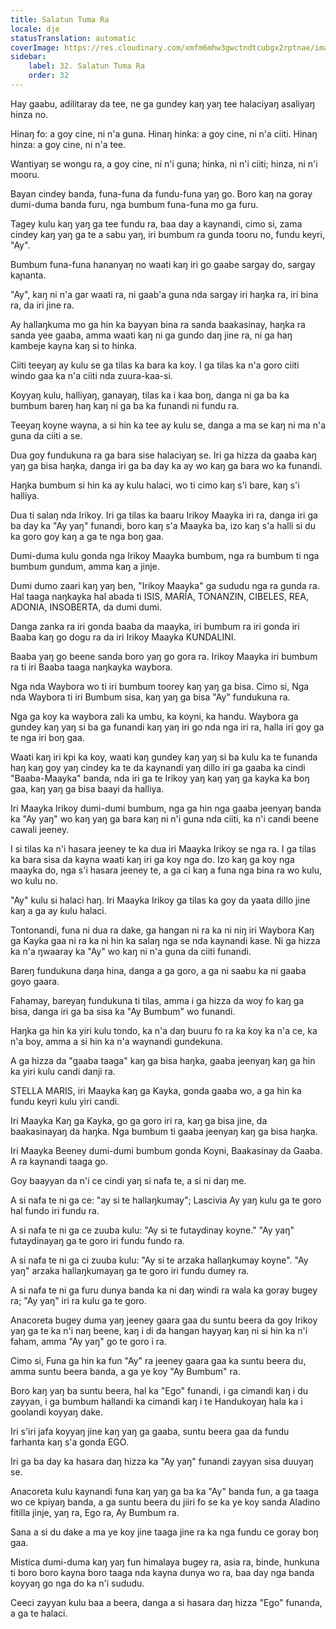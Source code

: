 ```yaml
---
title: Salatun Tuma Ra
locale: dje
statusTranslation: automatic
coverImage: https://res.cloudinary.com/xmfm6mhw3gwctndtcubgx2rptnae/image/upload/v1740468922/small_cover_tratado_de_psicologia_revolucionaria_a4c0dca4e0.webp
sidebar:
    label: 32. Salatun Tuma Ra
    order: 32
---
```

Hay gaabu, adilitaray da tee, ne ga gundey kaŋ yaŋ tee halaciyaŋ asaliyaŋ hinza no.

Hinaŋ fo: a goy cine, ni n'a guna. Hinaŋ hinka: a goy cine, ni n'a ciiti. Hinaŋ hinza: a goy cine, ni n'a tee.

Wantiyaŋ se wongu ra, a goy cine, ni n'i guna; hinka, ni n'i ciiti; hinza, ni n'i mooru.

Bayan cindey banda, funa-funa da fundu-funa yaŋ go. Boro kaŋ na goray dumi-duma banda furu, nga bumbum funa-funa mo ga furu.

Tagey kulu kaŋ yaŋ ga tee fundu ra, baa day a kaynandi, cimo si, zama cindey kaŋ yaŋ ga te a sabu yaŋ, iri bumbum ra gunda tooru no, fundu keyri, "Ay".

Bumbum funa-funa hananyaŋ no waati kaŋ iri go gaabe sargay do, sargay kaɲanta.

"Ay", kaŋ ni n'a gar waati ra, ni gaab'a guna nda sargay iri haŋka ra, iri bina ra, da iri jine ra.

Ay hallaŋkuma mo ga hin ka bayyan bina ra sanda baakasinay, haŋka ra sanda yee gaaba, amma waati kaŋ ni ga gundo daŋ jine ra, ni ga haŋ kambeje kayna kaŋ si to hinka.

Ciiti teeyaŋ ay kulu se ga tilas ka bara ka koy. I ga tilas ka n'a goro ciiti windo gaa ka n'a ciiti nda zuura-kaa-si.

Koyyaŋ kulu, halliyaŋ, ganayaŋ, tilas ka i kaa boŋ, danga ni ga ba ka bumbum bareŋ haŋ kaŋ ni ga ba ka funandi ni fundu ra.

Teeyaŋ koyne wayna, a si hin ka tee ay kulu se, danga a ma se kaŋ ni ma n'a guna da ciiti a se.

Dua goy fundukuna ra ga bara sise halaciyaŋ se. Iri ga hizza da gaaba kaŋ yaŋ ga bisa haŋka, danga iri ga ba day ka ay wo kaŋ ga bara wo ka funandi.

Haŋka bumbum si hin ka ay kulu halaci, wo ti cimo kaŋ s'i bare, kaŋ s'i halliya.

Dua ti salaŋ nda Irikoy. Iri ga tilas ka baaru Irikoy Maayka iri ra, danga iri ga ba day ka "Ay yaŋ" funandi, boro kaŋ s'a Maayka ba, izo kaŋ s'a halli si du ka goro goy kaŋ a ga te nga boŋ gaa.

Dumi-duma kulu gonda nga Irikoy Maayka bumbum, nga ra bumbum ti nga bumbum gundum, amma kaŋ a jinje.

Dumi dumo zaari kaŋ yaŋ ben, "Irikoy Maayka" ga sududu nga ra gunda ra. Hal taaga naŋkayka hal abada ti ISIS, MARÍA, TONANZIN, CIBELES, REA, ADONIA, INSOBERTA, da dumi dumi.

Danga zanka ra iri gonda baaba da maayka, iri bumbum ra iri gonda iri Baaba kaŋ go dogu ra da iri Irikoy Maayka KUNDALINI.

Baaba yaŋ go beene sanda boro yaŋ go gora ra. Irikoy Maayka iri bumbum ra ti iri Baaba taaga naŋkayka waybora.

Nga nda Waybora wo ti iri bumbum toorey kaŋ yaŋ ga bisa. Cimo si, Nga nda Waybora ti iri Bumbum sisa, kaŋ yaŋ ga bisa "Ay" fundukuna ra.

Nga ga koy ka waybora zali ka umbu, ka koyni, ka handu. Waybora ga gundey kaŋ yaŋ si ba ga funandi kaŋ yaŋ iri go nda nga iri ra, halla iri goy ga te nga iri boŋ gaa.

Waati kaŋ iri kpi ka koy, waati kaŋ gundey kaŋ yaŋ si ba kulu ka te funanda haŋ kaŋ goy yaŋ cindey ka te da kaynandi yaŋ dillo iri ga gaaba ka cindi "Baaba-Maayka" banda, nda iri ga te Irikoy yaŋ kaŋ yaŋ ga kayka ka boŋ gaa, kaŋ yaŋ ga bisa baayi da halliya.

Iri Maayka Irikoy dumi-dumi bumbum, nga ga hin nga gaaba jeenyaŋ banda ka "Ay yaŋ" wo kaŋ yaŋ ga bara kaŋ ni n'i guna nda ciiti, ka n'i candi beene cawali jeeney.

I si tilas ka n'i hasara jeeney te ka dua iri Maayka Irikoy se nga ra. I ga tilas ka bara sisa da kayna waati kaŋ iri ga koy nga do. Izo kaŋ ga koy nga maayka do, nga s'i hasara jeeney te, a ga ci kaŋ a funa nga bina ra wo kulu, wo kulu no.

"Ay" kulu si halaci haŋ. Iri Maayka Irikoy ga tilas ka goy da yaata dillo jine kaŋ a ga ay kulu halaci.

Tontonandi, funa ni dua ra dake, ga hangan ni ra ka ni niŋ iri Waybora Kaŋ ga Kayka gaa ni ra ka ni hin ka salaŋ nga se nda kaynandi kase. Ni ga hizza ka n'a ŋwaaray ka "Ay" wo kaŋ ni n'a guna da ciiti funandi.

Bareŋ fundukuna daŋa hina, danga a ga goro, a ga ni saabu ka ni gaaba goyo gaara.

Fahamay, bareyaŋ fundukuna ti tilas, amma i ga hizza da woy fo kaŋ ga bisa, danga iri ga ba sisa ka "Ay Bumbum" wo funandi.

Haŋka ga hin ka yiri kulu tondo, ka n'a daŋ buuru fo ra ka koy ka n'a ce, ka n'a boy, amma a si hin ka n'a waynandi gundekuna.

A ga hizza da "gaaba taaga" kaŋ ga bisa haŋka, gaaba jeenyaŋ kaŋ ga hin ka yiri kulu candi danji ra.

STELLA MARIS, iri Maayka kaŋ ga Kayka, gonda gaaba wo, a ga hin ka fundu keyri kulu yiri candi.

Iri Maayka Kaŋ ga Kayka, go ga goro iri ra, kaŋ ga bisa jine, da baakasinayaŋ da haŋka. Nga bumbum ti gaaba jeenyaŋ kaŋ ga bisa haŋka.

Iri Maayka Beeney dumi-dumi bumbum gonda Koyni, Baakasinay da Gaaba. A ra kaynandi taaga go.

Goy baayyan da n'i ce cindi yaŋ si nafa te, a si ni daŋ me.

A si nafa te ni ga ce: "ay si te hallaŋkumay"; Lascivia Ay yaŋ kulu ga te goro hal fundo iri fundu ra.

A si nafa te ni ga ce zuuba kulu: "Ay si te futaydinay koyne." "Ay yaŋ" futaydinayaŋ ga te goro iri fundu fundo ra.

A si nafa te ni ga ci zuuba kulu: "Ay si te arzaka hallaŋkumay koyne". "Ay yaŋ" arzaka hallaŋkumayaŋ ga te goro iri fundu dumey ra.

A si nafa te ni ga furu dunya banda ka ni daŋ windi ra wala ka goray bugey ra; "Ay yaŋ" iri ra kulu ga te goro.

Anacoreta bugey duma yaŋ jeeney gaara gaa du suntu beera da goy Irikoy yaŋ ga te ka n'i naŋ beene, kaŋ i di da hangan hayyaŋ kaŋ ni si hin ka n'i faham, amma "Ay yaŋ" go te goro i ra.

Cimo si, Funa ga hin ka fun "Ay" ra jeeney gaara gaa ka suntu beera du, amma suntu beera banda, a ga ye koy "Ay Bumbum" ra.

Boro kaŋ yaŋ ba suntu beera, hal ka "Ego" funandi, i ga cimandi kaŋ i du zayyan, i ga bumbum hallandi ka cimandi kaŋ i te Handukoyaŋ hala ka i goolandi koyyaŋ dake.

Iri s'iri jafa koyyaŋ jine kaŋ yaŋ ga gaaba, suntu beera gaa da fundu farhanta kaŋ s'a gonda EGO.

Iri ga ba day ka hasara daŋ hizza ka "Ay yaŋ" funandi zayyan sisa duuyaŋ se.

Anacoreta kulu kaynandi funa kaŋ yaŋ ga ba ka "Ay" banda fun, a ga taaga wo ce kpiyaŋ banda, a ga suntu beera du jiiri fo se ka ye koy sanda Aladino fitilla jinje, yaŋ ra, Ego ra, Ay Bumbum ra.

Sana a si du dake a ma ye koy jine taaga jine ra ka nga fundu ce goray boŋ gaa.

Mistica dumi-duma kaŋ yaŋ fun himalaya bugey ra, asia ra, binde, hunkuna ti boro boro kayna boro taaga nda kayna dunya wo ra, baa day nga banda koyyaŋ go nga do ka n'i sududu.

Ceeci zayyan kulu baa a beera, danga a si hasara daŋ hizza "Ego" funanda, a ga te halaci.

